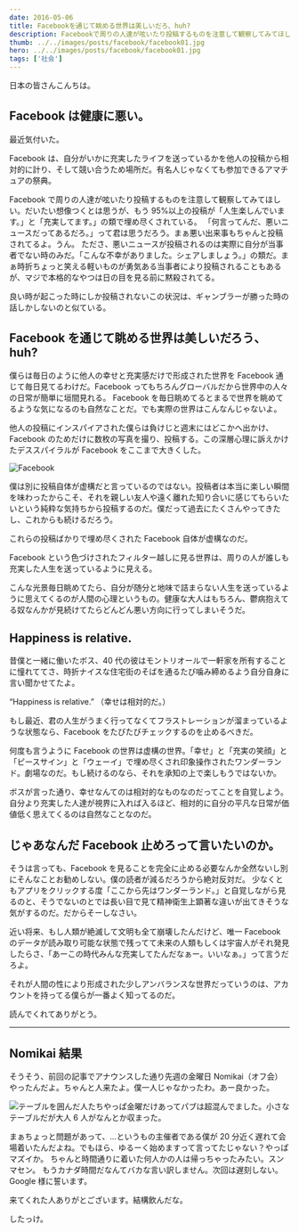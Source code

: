 ```yaml
---
date: 2016-05-06
title: Facebookを通じて眺める世界は美しいだろ、huh?
description: Facebookで周りの人達が呟いたり投稿するものを注意して観察してみてほしい。だいたい想像つくとは思うが、もう95%以上の投稿が「人生楽しんでいます。」と「充実してます。」の類で埋め尽くされている。
thumb: ../../images/posts/facebook/facebook01.jpg
hero: ../../images/posts/facebook/facebook01.jpg
tags: ['社会']
---
```


日本の皆さんこんちは。

## Facebook は健康に悪い。

最近気付いた。

Facebook は、自分がいかに充実したライフを送っているかを他人の投稿から相対的に計り、そして競い合うため場所だ。有名人じゃなくても参加できるアマチュアの祭典。

Facebook で周りの人達が呟いたり投稿するものを注意して観察してみてほしい。だいたい想像つくとは思うが、もう 95%以上の投稿が「人生楽しんでいます。」と「充実してます。」の類で埋め尽くされている。
「何言ってんだ、悪いニュースだってあるだろ。」って君は思うだろう。まぁ悪い出来事もちゃんと投稿されてるよ。うん。
たださ、悪いニュースが投稿されるのは実際に自分が当事者でない時のみだ。「こんな不幸がありました。シェアしましょう。」の類だ。まぁ時折ちょっと笑える軽いものが勇気ある当事者により投稿されることもあるが、マジで本格的なやつは日の目を見る前に黙殺されてる。

良い時が起こった時にしか投稿されないこの状況は、ギャンブラーが勝った時の話しかしないのと似ている。

## Facebook を通じて眺める世界は美しいだろう、huh?

僕らは毎日のように他人の幸せと充実感だけで形成された世界を Facebook 通じて毎日見てるわけだ。Facebook ってもちろんグローバルだから世界中の人々の日常が簡単に垣間見れる。 Facebook を毎日眺めてるとまるで世界を眺めてるような気になるのも自然なことだ。でも実際の世界はこんなんじゃないよ。

他人の投稿にインスパイアされた僕らは負けじと週末にはどこかへ出かけ、Facebook のためだけに数枚の写真を撮り、投稿する。この深層心理に訴えかけたデススパイラルが Facebook をここまで大きくした。

![Facebook](../../images/posts/facebook/facebook02.jpg)

僕は別に投稿自体が虚構だと言っているのではない。投稿者は本当に楽しい瞬間を味わったからこそ、それを親しい友人や遠く離れた知り合いに感じてもらいたいという純粋な気持ちから投稿するのだ。僕だって過去にたくさんやってきたし、これからも続けるだろう。

これらの投稿ばかりで埋め尽くされた Facebook 自体が虚構なのだ。

Facebook という色づけされたフィルター越しに見る世界は、周りの人が誰しも充実した人生を送っているように見える。

こんな光景毎日眺めてたら、自分が随分と地味で詰まらない人生を送っているように思えてくるのが人間の心理というもの。健康な大人はもちろん、鬱病抱えてる奴なんかが見続けてたらどんどん悪い方向に行ってしまいそうだ。

## Happiness is relative.

昔僕と一緒に働いたボス、40 代の彼はモントリオールで一軒家を所有することに憧れててさ、時折ナイスな住宅街のそばを通るたび噛み締めるよう自分自身に言い聞かせてたよ。

“Happiness is relative.” （幸せは相対的だ。）

もし最近、君の人生がうまく行ってなくてフラストレーションが溜まっているような状態なら、Facebook をたびたびチェックするのを止めるべきだ。

何度も言うように Facebook の世界は虚構の世界。「幸せ」と「充実の笑顔」と「ピースサイン」と「ウェーイ」で埋め尽くされ印象操作されたワンダーランド。劇場なのだ。もし続けるのなら、それを承知の上で楽しもうではないか。

ボスが言った通り、幸せなんてのは相対的なものなのだってことを自覚しよう。自分より充実した人達が視界に入れば入るほど、相対的に自分の平凡な日常が価値低く思えてくるのは自然なことなのだ。

## じゃあなんだ Facebook 止めろって言いたいのか。

そうは言っても、Facebook を見ることを完全に止める必要なんか全然ないし別にそんなことお勧めしない。僕の読者が減るだろうから絶対反対だ。 少なくともアプリをクリックする度「ここから先はワンダーランド。」と自覚しながら見るのと、そうでないのとでは長い目で見て精神衛生上顕著な違いが出てきそうな気がするのだ。だからそーしなさい。

近い将来、もし人類が絶滅して文明も全て崩壊したんだけど、唯一 Facebook のデータが読み取り可能な状態で残ってて未来の人類もしくは宇宙人がそれ発見したらさ、「あーこの時代みんな充実してたんだなぁー。いいなぁ。」って言うだろよ。

それが人間の性により形成された少しアンバランスな世界だっていうのは、アカウントを持ってる僕らが一番よく知ってるのだ。

読んでくれてありがとう。

---

## Nomikai 結果

そうそう、前回の記事でアナウンスした通り先週の金曜日 Nomikai（オフ会）やったんだよ。ちゃんと人来たよ。僕一人じゃなかったわ。あー良かった。

![テーブルを囲んだ人たち](../../images/posts/facebook/facebook03.jpg)やっぱ金曜だけあってパブは超混んでました。小さなテーブルだが大人 6 人がなんとか収まった。

まぁちょっと問題があって、…というもの主催者である僕が 20 分近く遅れて会場着いたんだよね。でもほら、ゆるーく始めますって言ってたじゃない？やっぱマズイか。
ちゃんと時間通りに着いた何人かの人は帰っちゃったみたい。スンマセン。
もうカナダ時間だなんてバカな言い訳しません。次回は遅刻しない。Google 様に誓います。

来てくれた人ありがとございます。結構飲んだな。

したっけ。
